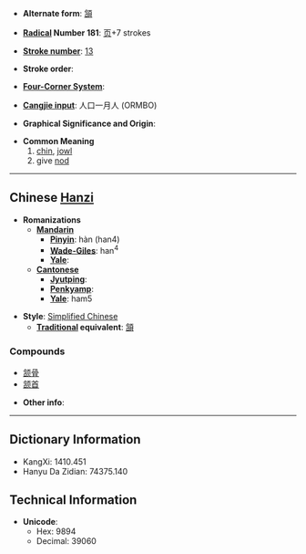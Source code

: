 * '''Alternate form''': [[頷]]

* '''[[Wiktionary:Chinese radical index| Radical]] Number 181''': [[Wiktionary:Chinese radical index 页|页]]+7 strokes

* '''[[Wiktionary:Chinese total strokes index|Stroke number]]''': [[Wiktionary:Chinese total strokes index 13|13]]

* '''Stroke order''': 

* '''[[Wiktionary:Chinese four corner index|Four-Corner System]]''': 

* '''[[Wiktionary:Chinese Cangjie index|Cangjie input]]''': 人口一月人 (ORMBO)

* '''Graphical Significance and Origin''': 

* '''Common Meaning'''
*#[[chin]], [[jowl]]
*# give [[nod]]

----

== Chinese [[Hanzi]] ==

* '''Romanizations'''
** '''[[Mandarin]]'''
*** '''[[Pinyin]]''': hàn (han4)
*** '''[[Wade-Giles]]''': han<sup>4</sup>
*** '''[[Yale]]''': 
** '''[[Cantonese]]'''
*** '''[[Jyutping]]''':
*** '''[[Penkyamp]]''': 
*** '''[[Yale]]''': ham5

* '''Style''': [[Simplified Chinese]] 
** '''[[Traditional Chinese|Traditional]] equivalent''': [[頷]]

===Compounds===
*[[颔骨]]
*[[颔首]]

* '''Other info''': 

----

== Dictionary Information ==

* KangXi: 1410.451
* Hanyu Da Zidian: 74375.140

== Technical Information ==

* '''Unicode''':
** Hex: 9894
** Decimal: 39060